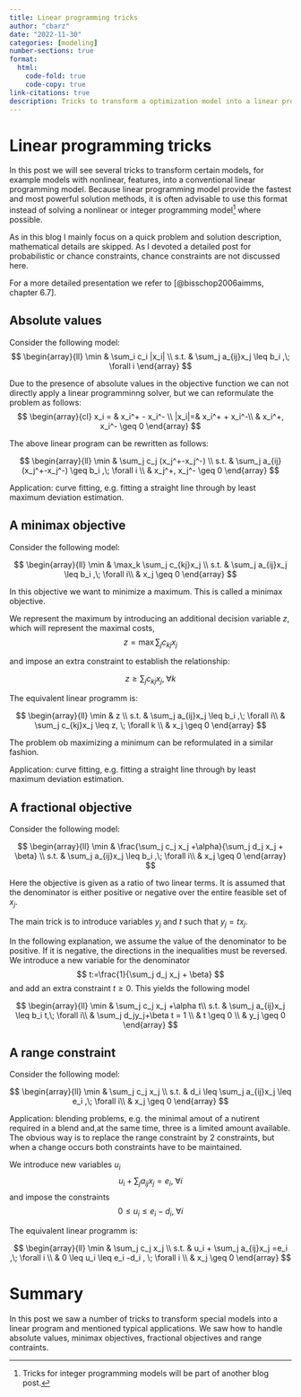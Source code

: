 ---
title: Linear programming tricks
author: "cbarz"
date: "2022-11-30"
categories: [modeling]
number-sections: true
format:
  html:
    code-fold: true
    code-copy: true
link-citations: true
description: Tricks to transform a optimization model into a linear program
---

# Linear programming tricks

In this post we will see several tricks to transform certain models, for example models with nonlinear, features, into a conventional linear programming model. 
Because linear programming model provide the fastest and most powerful solution methods, it is often advisable to use this format instead of solving a nonlinear or integer programming model^[Tricks for integer programming models will be part of another blog post.] where possible.

As in this blog I mainly focus on a quick problem and solution description, mathematical details are skipped.
As I devoted a detailed post for probabilistic or chance constraints, chance constraints are not discussed here.

For a more detailed presentation we refer to  [@bisschop2006aimms, chapter 6.7].


## Absolute values

Consider the following model:
$$
\begin{array}{ll}
\min & \sum_i c_i |x_i| \\
s.t. & \sum_j a_{ij}x_j \leq b_i ,\; \forall i
\end{array}
$$

Due to the presence of absolute values in the objective function we can not directly apply a linear programminng solver, but we can reformulate the problem as follows:
$$
\begin{array}{cl}
x_i = & x_i^+ - x_i^- \\
|x_i|=& x_i^+ + x_i^-\\
      & x_i^+, x_i^- \geq 0
\end{array}
$$

The above linear program can be rewritten as follows:

$$
\begin{array}{ll}
\min & \sum_j c_j (x_j^+-x_j^-) \\
s.t. & \sum_j a_{ij}(x_j^+-x_j^-) \geq b_i ,\; \forall i \\
     & x_j^+, x_j^- \geq 0
\end{array}
$$

Application: curve fitting, e.g. fitting a straight line through by least maximum deviation estimation.

## A minimax objective

Consider the following model:

$$
\begin{array}{ll}
\min & \max_k \sum_j c_{kj}x_j \\
s.t. & \sum_j a_{ij}x_j \leq b_i ,\; \forall i\\
     & x_j \geq 0
\end{array}
$$

In this objective we want to minimize a maximum. This is called a minimax objective.

We represent the maximum by introducing an additional decision variable $z$, which will represent the maximal costs,
$$
z = \max \sum_j c_{kj}x_j
$$

and impose an extra constraint to establish the relationship:

$$
z \geq \sum_j c_{kj}x_j, \; \forall k
$$

The equivalent linear programm is:

$$
\begin{array}{ll}
\min & z \\
s.t. & \sum_j a_{ij}x_j \leq b_i ,\; \forall i\\
     & \sum_j c_{kj}x_j \leq z, \; \forall k \\
     & x_j \geq 0     
\end{array}
$$

The problem ob maximizing a minimum can be reformulated in a similar fashion.

Application: curve fitting, e.g. fitting a straight line through by least maximum deviation estimation.

## A fractional objective

Consider the following model:

$$
\begin{array}{ll}
\min & \frac{\sum_j c_j x_j +\alpha}{\sum_j d_j x_j + \beta} \\
s.t. & \sum_j a_{ij}x_j \leq b_i ,\; \forall i\\
     & x_j \geq 0
\end{array}
$$

Here the objective is given as a ratio of two linear terms. It is assumed that the denominator is either positive or negative over the entire feasible set of $x_j$.

The main trick is to introduce variables $y_j$ and $t$ such that $y_j=tx_j$. 

In the following explanation, we assume the value of the denominator to be positive. If it is negative, the directions in the inequalities must be reversed.
We introduce a new variable for the denominator
$$
t:=\frac{1}{\sum_j d_j x_j + \beta}
$$
and add an extra constraint $t\geq 0$. This yields the following model

$$
\begin{array}{ll}
\min & \sum_j c_j x_j +\alpha t\\
s.t. & \sum_j a_{ij}x_j \leq b_i t,\; \forall i\\
     & \sum_j d_jy_j+\beta t = 1 \\
     & t \geq 0 \\
     & y_j \geq 0
\end{array}
$$

## A range constraint

Consider the following model:

$$
\begin{array}{ll}
\min & \sum_j c_j x_j \\
s.t. & d_i \leq \sum_j a_{ij}x_j \leq e_i ,\; \forall i\\
     & x_j \geq 0
\end{array}
$$

Application: blending problems, e.g. the minimal amout of a nutirent required in a blend and,at the same time, three is a limited amount available.
The obvious way is to replace the range constraint by 2 constraints, but when a change occurs both constraints have to be maintained.

We introduce new variables $u_i$ 
$$
u_i + \sum_j a_{ij}x_j =e_i ,\; \forall i
$$
and impose the constraints
$$
0 \leq u_i \leq e_i -d_i , \; \forall i
$$

The equivalent linear programm is:

$$
\begin{array}{ll}
\min & \sum_j c_j x_j \\
s.t. & u_i + \sum_j a_{ij}x_j =e_i ,\; \forall i \\
     & 0 \leq u_i \leq e_i -d_i , \; \forall i \\
     & x_j \geq 0
\end{array}
$$

# Summary

In this post we saw a number of tricks to transform special models into a linear program and mentioned typical applications. We saw how to handle absolute values, minimax objectives, fractional objectives and range contraints.
